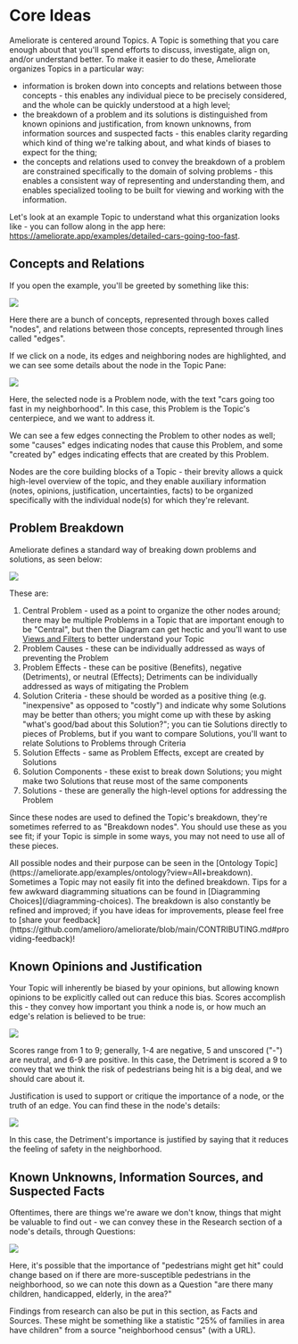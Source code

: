 
# Core Ideas

Ameliorate is centered around Topics. A Topic is something that you care enough about that you'll spend efforts to discuss, investigate, align on, and/or understand better. To make it easier to do these, Ameliorate organizes Topics in a particular way:

- information is broken down into concepts and relations between those concepts - this enables any individual piece to be precisely considered, and the whole can be quickly understood at a high level;
- the breakdown of a problem and its solutions is distinguished from known opinions and justification, from known unknowns, from information sources and suspected facts - this enables clarity regarding which kind of thing we're talking about, and what kinds of biases to expect for the thing;
- the concepts and relations used to convey the breakdown of a problem are constrained specifically to the domain of solving problems - this enables a consistent way of representing and understanding them, and enables specialized tooling to be built for viewing and working with the information.

Let's look at an example Topic to understand what this organization looks like - you can follow along in the app here: https://ameliorate.app/examples/detailed-cars-going-too-fast.

## Concepts and Relations

If you open the example, you'll be greeted by something like this:

<Image
  src="https://github.com/amelioro/ameliorate/assets/13872370/447156bb-b9bb-4f54-8526-ec1fece1f582"
  width={995}
  height={695}
/>

Here there are a bunch of concepts, represented through boxes called "nodes", and relations between those concepts, represented through lines called "edges".

If we click on a node, its edges and neighboring nodes are highlighted, and we can see some details about the node in the Topic Pane:

<Image
  src="https://github.com/amelioro/ameliorate/assets/13872370/eb4c4001-bf0e-44b5-91bd-0a1d1e6ba989"
  width={1187}
  height={539}
/>

Here, the selected node is a Problem node, with the text "cars going too fast in my neighborhood". In this case, this Problem is the Topic's centerpiece, and we want to address it.

We can see a few edges connecting the Problem to other nodes as well; some "causes" edges indicating nodes that cause this Problem, and some "created by" edges indicating effects that are created by this Problem.

Nodes are the core building blocks of a Topic - their brevity allows a quick high-level overview of the topic, and they enable auxiliary information (notes, opinions, justification, uncertainties, facts) to be organized specifically with the individual node(s) for which they're relevant.

## Problem Breakdown

Ameliorate defines a standard way of breaking down problems and solutions, as seen below:

<Image
  src="https://github.com/amelioro/ameliorate/assets/13872370/7fed8ba6-75d4-40fe-8e3a-6dccc57ac7ca"
  width={1180}
  height={695}
/>

These are:

1. Central Problem - used as a point to organize the other nodes around; there may be multiple Problems in a Topic that are important enough to be "Central", but then the Diagram can get hectic and you'll want to use [Views and Filters](/features/views-and-filters) to better understand your Topic
2. Problem Causes - these can be individually addressed as ways of preventing the Problem
3. Problem Effects - these can be positive (Benefits), negative (Detriments), or neutral (Effects); Detriments can be individually addressed as ways of mitigating the Problem
4. Solution Criteria - these should be worded as a positive thing (e.g. "inexpensive" as opposed to "costly") and indicate why some Solutions may be better than others; you might come up with these by asking "what's good/bad about this Solution?"; you can tie Solutions directly to pieces of Problems, but if you want to compare Solutions, you'll want to relate Solutions to Problems through Criteria
5. Solution Effects - same as Problem Effects, except are created by Solutions
6. Solution Components - these exist to break down Solutions; you might make two Solutions that reuse most of the same components
7. Solutions - these are generally the high-level options for addressing the Problem

Since these nodes are used to defined the Topic's breakdown, they're sometimes referred to as "Breakdown nodes". You should use these as you see fit; if your Topic is simple in some ways, you may not need to use all of these pieces.

<Callout type="info">
  All possible nodes and their purpose can be seen in the [Ontology
  Topic](https://ameliorate.app/examples/ontology?view=All+breakdown).
</Callout>

<Callout type="warning">
  Sometimes a Topic may not easily fit into the defined breakdown. Tips for a few awkward
  diagramming situations can be found in [Diagramming Choices](/diagramming-choices). The breakdown
  is also constantly be refined and improved; if you have ideas for improvements, please feel free
  to [share your
  feedback](https://github.com/amelioro/ameliorate/blob/main/CONTRIBUTING.md#providing-feedback)!
</Callout>

## Known Opinions and Justification

Your Topic will inherently be biased by your opinions, but allowing known opinions to be explicitly called out can reduce this bias. Scores accomplish this - they convey how important you think a node is, or how much an edge's relation is believed to be true:

<Image
  src="https://github.com/amelioro/ameliorate/assets/13872370/ee1dca28-9b65-451e-bedb-48fc17fe8b19"
  width={496}
  height={332}
/>

Scores range from 1 to 9; generally, 1-4 are negative, 5 and unscored ("-") are neutral, and 6-9 are positive. In this case, the Detriment is scored a 9 to convey that we think the risk of pedestrians being hit is a big deal, and we should care about it.

Justification is used to support or critique the importance of a node, or the truth of an edge. You can find these in the node's details:

<Image
  src="https://github.com/amelioro/ameliorate/assets/13872370/403c9a67-f19f-4163-a174-83693dba5e0b"
  width={732}
  height={615}
/>

In this case, the Detriment's importance is justified by saying that it reduces the feeling of safety in the neighborhood.

## Known Unknowns, Information Sources, and Suspected Facts

Oftentimes, there are things we're aware we don't know, things that might be valuable to find out - we can convey these in the Research section of a node's details, through Questions:

<Image
  src="https://github.com/amelioro/ameliorate/assets/13872370/94c0e6c1-b108-40b7-8961-7549e4ac95f3"
  width={434}
  height={695}
/>

Here, it's possible that the importance of "pedestrians might get hit" could change based on if there are more-susceptible pedestrians in the neighborhood, so we can note this down as a Question "are there many children, handicapped, elderly, in the area?"

Findings from research can also be put in this section, as Facts and Sources. These might be something like a statistic "25% of families in area have children" from a source "neighborhood census" (with a URL).

